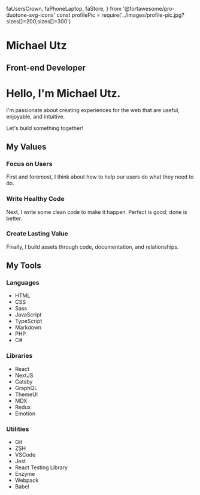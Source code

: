   faUsersCrown,
  faPhoneLaptop,
  faStore,
} from '@fortawesome/pro-duotone-svg-icons'
const profilePic = require('../images/profile-pic.jpg?sizes[]=200,sizes[]=300')

<Hero profilePic={profilePic}>

# Michael Utz

## Front-end Developer

</Hero>

<Box variant="layouts.container">
<Box sx={props.styles.welcome}>

# Hello, I'm Michael Utz.

I'm passionate about creating experiences for the web that are
useful, enjoyable, and intuitive.

Let's build something together!

</Box>

## My Values

<Grid variant="triplet">
<div>

### <FADUsersCrown wrapper={IconWrapper} /> Focus on Users

First and foremost, I think about how to help our users do what they need to
do.

</div>
<div>

### <FADPhoneLaptop wrapper={IconWrapper} /> Write Healthy Code

Next, I write some clean code to make it happen. Perfect is good;
done is better.

</div>
<div>

### <FADStore wrapper={IconWrapper} /> Create Lasting Value

Finally, I build assets through code, documentation,
and relationships.

</div>
</Grid>

## My Tools

<Grid variant="triplet">
<div>

### Languages

- HTML
- CSS
- Sass
- JavaScript
- TypeScript
- Markdown
- PHP
- C#

</div>
<div>

### Libraries

- React
- NextJS
- Gatsby
- GraphQL
- ThemeUI
- MDX
- Redux
- Emotion

</div>
<div>

### Utilities

- Git
- ZSH
- VSCode
- Jest
- React Testing Library
- Enzyme
- Webpack
- Babel

</div>
</Grid>
</Box>
